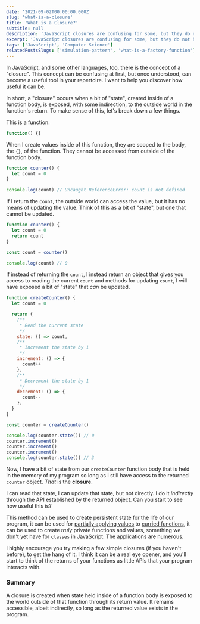 ```yaml
---
date: '2021-09-02T00:00:00.000Z'
slug: 'what-is-a-closure'
title: 'What is a Closure?'
subtitle: null
description: 'JavaScript closures are confusing for some, but they do not have to be. Learn what a closure is and why they are a powerful tool to have in your programming repertoire.'
excerpt: 'JavaScript closures are confusing for some, but they do not have to be. Learn what a closure is and why they are a powerful tool to have in your programming repertoire.'
tags: ['JavaScript', 'Computer Science']
relatedPostsSlugs: ['simulation-pattern', 'what-is-a-factory-function']
---
```


In JavaScript, and some other languages, too, there is the concept of a "closure". This concept can be confusing at first, but once understood, can become a useful tool in your repertoire. I want to help you discover how useful it can be.

In short, a "closure" occurs when a bit of "state", created inside of a function body, is exposed, with some indirection, to the outside world in the function's return. To make sense of this, let's break down a few things.

This is a function.

```javascript
function() {}
```

When I create values inside of this function, they are scoped to the body, the `{}`, of the function. They cannot be accessed from outside of the function body.

```javascript
function counter() {
  let count = 0
}

console.log(count) // Uncaught ReferenceError: count is not defined
```

If I return the `count`, the outside world can access the value, but it has no means of updating the value. Think of this as a bit of "state", but one that cannot be updated.

```javascript
function counter() {
  let count = 0
  return count
}

const count = counter()

console.log(count) // 0
```

If instead of returning the `count`, I instead return an object that gives you access to reading the current `count` and methods for updating `count`, I will have exposed a bit of "state" that _can_ be updated.

```javascript
function createCounter() {
  let count = 0

  return {
    /**
     * Read the current state
     */
    state: () => count,
    /**
     * Increment the state by 1
     */
    increment: () => {
      count++
    },
    /**
     * Decrement the state by 1
     */
    decrement: () => {
      count--
    },
  }
}

const counter = createCounter()

console.log(counter.state()) // 0
counter.increment()
counter.increment()
counter.increment()
console.log(counter.state()) // 3
```

Now, I have a bit of state from our `createCounter` function body that is held in the memory of my program so long as I still have access to the returned `counter` object. _That_ is the **closure**.

I can read that state, I can update that state, but not directly. I do it _indirectly_ through the API established by the returned object. <Marker content="The <code>createCounter</code> function is actually a <strong>factory function</strong>, which I hope to write about next." /> Can you start to see how useful this is?

This method can be used to create persistent state for the life of our program, it can be used for [partially applying values](/just-enough-fp-partial-application) to [curried functions](/just-enough-fp-currying), it can be used to create _truly_ private functions and values, something we don't yet have for `classes` in JavaScript. The applications are numerous.

I highly encourage you try making a few simple closures (if you haven't before), to get the hang of it. I think it can be a real eye opener, and you'll start to think of the returns of your functions as little APIs that your program interacts with.

### Summary

A closure is created when state held inside of a function body is exposed to the world outside of that function through its return value. It remains accessible, albeit indirectly, so long as the returned value exists in the program.
